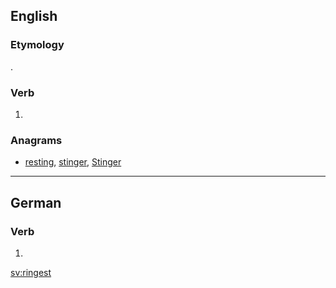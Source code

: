 ==English==

===Etymology===
{{suffix|ring|est|lang=en}}.

===Verb===
{{head|en}}

# {{context|archaic|lang=en}} {{en-archaic second-person singular of|ring|lang=en}}

===Anagrams===
* [[resting#English|resting]], [[stinger#English|stinger]], [[Stinger#English|Stinger]]

----

==German==

===Verb===
{{head|de}}

# {{de-verb form of|ringen|2|s|k1}}

[[sv:ringest]]